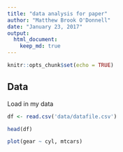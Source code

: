 ```yaml
---
title: "data analysis for paper"
author: "Matthew Brook O'Donnell"
date: "January 23, 2017"
output: 
  html_document:
    keep_md: true
---
```


```r
knitr::opts_chunk$set(echo = TRUE)
```


## Data

Load in my data

```r

df <- read.csv('data/datafile.csv')

head(df)

```


```r

plot(gear ~ cyl, mtcars)

```